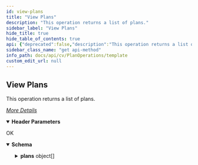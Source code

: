 ```yaml
---
id: view-plans
title: "View Plans"
description: "This operation returns a list of plans."
sidebar_label: "View Plans"
hide_title: true
hide_table_of_contents: true
api: {"deprecated":false,"description":"This operation returns a list of plans.\n\n[_More Details_](http://documentation.commvault.com/commvault/v11/article?p=features/rest_api/operations/get_plan.htm)","operationId":"View Plans","parameters":[{"description":"","in":"header","name":"Authtoken","required":true,"schema":{"example":"{{TOKEN}}","type":"string"}}],"tags":["Plan Operations"],"responses":{"200":{"description":"OK","content":{"application/json":{"schema":{"type":"object","properties":{"plans":{"type":"array","items":{"type":"object","properties":{"description":{"type":"string"},"restrictions":{"type":"integer"},"type":{"type":"integer"},"planStatusFlag":{"type":"integer"},"numDevices":{"type":"integer"},"subtype":{"type":"integer"},"numUsers":{"type":"integer"},"permissions":{"type":"array","items":{"type":"object","properties":{"permissionId":{"type":"integer"}}}},"planOwner":{"type":"object","properties":{"_type_":{"type":"integer"},"userName":{"type":"string"},"userId":{"type":"integer"}}},"plan":{"type":"object","properties":{"planSubtype":{"type":"integer"},"_type_":{"type":"integer"},"planType":{"type":"integer"},"planName":{"type":"string"},"planId":{"type":"integer"}}}}}}},"x-examples":{"Example 1":{"plans":[{"description":"Laptop plan","restrictions":0,"type":2,"planStatusFlag":0,"numDevices":0,"subtype":33554439,"numUsers":1,"permissions":[{"permissionId":31},{"permissionId":157},{"permissionId":158},{"permissionId":159}],"planOwner":{"_type_":13,"userName":"Administrator","userId":1},"plan":{"planSubtype":33554439,"_type_":158,"planType":2,"planName":"Laptop plan","planId":1}},{"description":"Server plan","restrictions":1,"type":2,"planStatusFlag":0,"numDevices":0,"subtype":33554437,"numUsers":0,"permissions":[{"permissionId":31},{"permissionId":157},{"permissionId":158},{"permissionId":159}],"planOwner":{"_type_":13,"userName":"Administrator","userId":1},"plan":{"planSubtype":33554437,"_type_":158,"planType":2,"planName":"4e7caf14-70ac-446c-8114-4c05c175674a","planId":8}},{"description":"Server plan","restrictions":1,"type":2,"planStatusFlag":0,"numDevices":0,"subtype":33554437,"numUsers":0,"permissions":[{"permissionId":31},{"permissionId":157},{"permissionId":158},{"permissionId":159}],"planOwner":{"_type_":13,"userName":"Administrator","userId":1},"plan":{"planSubtype":33554437,"_type_":158,"planType":2,"planName":"4f00c47b-4eb9-4230-9bbc-4f4e04662250","planId":9}},{"description":"NewServerPlan","restrictions":1,"type":2,"planStatusFlag":0,"numDevices":0,"subtype":33554437,"numUsers":0,"permissions":[{"permissionId":31},{"permissionId":157},{"permissionId":158},{"permissionId":159}],"planOwner":{"_type_":13,"userName":"Administrator","userId":1},"plan":{"planSubtype":33554437,"_type_":158,"planType":2,"planName":"NewServerPlan","planId":12}},{"description":"NewServerPlan","restrictions":1,"type":2,"planStatusFlag":0,"numDevices":0,"subtype":33554437,"numUsers":0,"permissions":[{"permissionId":31},{"permissionId":157},{"permissionId":158},{"permissionId":159}],"planOwner":{"_type_":13,"userName":"Administrator","userId":1},"plan":{"planSubtype":33554437,"_type_":158,"planType":2,"planName":"4f9c986b-c034-439c-94bb-7fa485e81807-Updated2","planId":13}},{"description":"NewServerPlan","restrictions":1,"type":2,"planStatusFlag":0,"numDevices":0,"subtype":33554437,"numUsers":0,"permissions":[{"permissionId":31},{"permissionId":157},{"permissionId":158},{"permissionId":159}],"planOwner":{"_type_":13,"userName":"Administrator","userId":1},"plan":{"planSubtype":33554437,"_type_":158,"planType":2,"planName":"4304759e-ac1f-4d82-8879-abe6cadfb732","planId":14}},{"description":"NewServerPlan","restrictions":1,"type":2,"planStatusFlag":0,"numDevices":0,"subtype":33554437,"numUsers":0,"permissions":[{"permissionId":31},{"permissionId":157},{"permissionId":158},{"permissionId":159}],"planOwner":{"_type_":13,"userName":"Administrator","userId":1},"plan":{"planSubtype":33554437,"_type_":158,"planType":2,"planName":"Updated Plan Name","planId":16}},{"description":"NewServerPlan","restrictions":1,"type":2,"planStatusFlag":0,"numDevices":0,"subtype":33554437,"numUsers":0,"permissions":[{"permissionId":31},{"permissionId":157},{"permissionId":158},{"permissionId":159}],"planOwner":{"_type_":13,"userName":"Administrator","userId":1},"plan":{"planSubtype":33554437,"_type_":158,"planType":2,"planName":"Updated Plan Name5","planId":17}},{"description":"NewServerPlan","restrictions":1,"type":2,"planStatusFlag":0,"numDevices":0,"subtype":33554437,"numUsers":0,"permissions":[{"permissionId":31},{"permissionId":157},{"permissionId":158},{"permissionId":159}],"planOwner":{"_type_":13,"userName":"Administrator","userId":1},"plan":{"planSubtype":33554437,"_type_":158,"planType":2,"planName":"b3e42681-1f05-47d8-8a19-UpdatedName","planId":18}},{"description":"NewServerPlan","restrictions":1,"type":2,"planStatusFlag":0,"numDevices":0,"subtype":33554437,"numUsers":0,"permissions":[{"permissionId":31},{"permissionId":157},{"permissionId":158},{"permissionId":159}],"planOwner":{"_type_":13,"userName":"Administrator","userId":1},"plan":{"planSubtype":33554437,"_type_":158,"planType":2,"planName":"896fe6d6-999a-45b0-ac50-f8e706368219","planId":19}},{"description":"NewServerPlan","restrictions":1,"type":2,"planStatusFlag":0,"numDevices":0,"subtype":33554437,"numUsers":0,"permissions":[{"permissionId":31},{"permissionId":157},{"permissionId":158},{"permissionId":159}],"planOwner":{"_type_":13,"userName":"Administrator","userId":1},"plan":{"planSubtype":33554437,"_type_":158,"planType":2,"planName":"43e93fc9-a4d8-4fe7-be04-e11dd10449fb","planId":20}},{"description":"NewServerPlan","restrictions":1,"type":2,"planStatusFlag":0,"numDevices":1,"subtype":33554437,"numUsers":0,"permissions":[{"permissionId":31},{"permissionId":157},{"permissionId":158},{"permissionId":159}],"planOwner":{"_type_":13,"userName":"Administrator","userId":1},"plan":{"planSubtype":33554437,"_type_":158,"planType":2,"planName":"074e2d56-67f0-403e-893c-4a691eaa3cd6","planId":21}}]}}},"examples":{"Example 1":{"value":{"plans":[{"description":"Laptop plan","restrictions":0,"type":2,"planStatusFlag":0,"numDevices":0,"subtype":33554439,"numUsers":1,"permissions":[{"permissionId":31},{"permissionId":157},{"permissionId":158},{"permissionId":159}],"planOwner":{"_type_":13,"userName":"Administrator","userId":1},"plan":{"planSubtype":33554439,"_type_":158,"planType":2,"planName":"Laptop plan","planId":1}},{"description":"Server plan","restrictions":1,"type":2,"planStatusFlag":0,"numDevices":0,"subtype":33554437,"numUsers":0,"permissions":[{"permissionId":31},{"permissionId":157},{"permissionId":158},{"permissionId":159}],"planOwner":{"_type_":13,"userName":"Administrator","userId":1},"plan":{"planSubtype":33554437,"_type_":158,"planType":2,"planName":"4e7caf14-70ac-446c-8114-4c05c175674a","planId":8}},{"description":"Server plan","restrictions":1,"type":2,"planStatusFlag":0,"numDevices":0,"subtype":33554437,"numUsers":0,"permissions":[{"permissionId":31},{"permissionId":157},{"permissionId":158},{"permissionId":159}],"planOwner":{"_type_":13,"userName":"Administrator","userId":1},"plan":{"planSubtype":33554437,"_type_":158,"planType":2,"planName":"4f00c47b-4eb9-4230-9bbc-4f4e04662250","planId":9}},{"description":"NewServerPlan","restrictions":1,"type":2,"planStatusFlag":0,"numDevices":0,"subtype":33554437,"numUsers":0,"permissions":[{"permissionId":31},{"permissionId":157},{"permissionId":158},{"permissionId":159}],"planOwner":{"_type_":13,"userName":"Administrator","userId":1},"plan":{"planSubtype":33554437,"_type_":158,"planType":2,"planName":"NewServerPlan","planId":12}},{"description":"NewServerPlan","restrictions":1,"type":2,"planStatusFlag":0,"numDevices":0,"subtype":33554437,"numUsers":0,"permissions":[{"permissionId":31},{"permissionId":157},{"permissionId":158},{"permissionId":159}],"planOwner":{"_type_":13,"userName":"Administrator","userId":1},"plan":{"planSubtype":33554437,"_type_":158,"planType":2,"planName":"4f9c986b-c034-439c-94bb-7fa485e81807-Updated2","planId":13}},{"description":"NewServerPlan","restrictions":1,"type":2,"planStatusFlag":0,"numDevices":0,"subtype":33554437,"numUsers":0,"permissions":[{"permissionId":31},{"permissionId":157},{"permissionId":158},{"permissionId":159}],"planOwner":{"_type_":13,"userName":"Administrator","userId":1},"plan":{"planSubtype":33554437,"_type_":158,"planType":2,"planName":"4304759e-ac1f-4d82-8879-abe6cadfb732","planId":14}},{"description":"NewServerPlan","restrictions":1,"type":2,"planStatusFlag":0,"numDevices":0,"subtype":33554437,"numUsers":0,"permissions":[{"permissionId":31},{"permissionId":157},{"permissionId":158},{"permissionId":159}],"planOwner":{"_type_":13,"userName":"Administrator","userId":1},"plan":{"planSubtype":33554437,"_type_":158,"planType":2,"planName":"Updated Plan Name","planId":16}},{"description":"NewServerPlan","restrictions":1,"type":2,"planStatusFlag":0,"numDevices":0,"subtype":33554437,"numUsers":0,"permissions":[{"permissionId":31},{"permissionId":157},{"permissionId":158},{"permissionId":159}],"planOwner":{"_type_":13,"userName":"Administrator","userId":1},"plan":{"planSubtype":33554437,"_type_":158,"planType":2,"planName":"Updated Plan Name5","planId":17}},{"description":"NewServerPlan","restrictions":1,"type":2,"planStatusFlag":0,"numDevices":0,"subtype":33554437,"numUsers":0,"permissions":[{"permissionId":31},{"permissionId":157},{"permissionId":158},{"permissionId":159}],"planOwner":{"_type_":13,"userName":"Administrator","userId":1},"plan":{"planSubtype":33554437,"_type_":158,"planType":2,"planName":"b3e42681-1f05-47d8-8a19-UpdatedName","planId":18}},{"description":"NewServerPlan","restrictions":1,"type":2,"planStatusFlag":0,"numDevices":0,"subtype":33554437,"numUsers":0,"permissions":[{"permissionId":31},{"permissionId":157},{"permissionId":158},{"permissionId":159}],"planOwner":{"_type_":13,"userName":"Administrator","userId":1},"plan":{"planSubtype":33554437,"_type_":158,"planType":2,"planName":"896fe6d6-999a-45b0-ac50-f8e706368219","planId":19}},{"description":"NewServerPlan","restrictions":1,"type":2,"planStatusFlag":0,"numDevices":0,"subtype":33554437,"numUsers":0,"permissions":[{"permissionId":31},{"permissionId":157},{"permissionId":158},{"permissionId":159}],"planOwner":{"_type_":13,"userName":"Administrator","userId":1},"plan":{"planSubtype":33554437,"_type_":158,"planType":2,"planName":"43e93fc9-a4d8-4fe7-be04-e11dd10449fb","planId":20}},{"description":"NewServerPlan","restrictions":1,"type":2,"planStatusFlag":0,"numDevices":1,"subtype":33554437,"numUsers":0,"permissions":[{"permissionId":31},{"permissionId":157},{"permissionId":158},{"permissionId":159}],"planOwner":{"_type_":13,"userName":"Administrator","userId":1},"plan":{"planSubtype":33554437,"_type_":158,"planType":2,"planName":"074e2d56-67f0-403e-893c-4a691eaa3cd6","planId":21}}]}}}}}}},"method":"get","path":"/Plan","servers":[{"url":"http://{hostname}/webconsole/api","variables":{"hostname":{"default":"localhost","description":"Webconsole"}}}],"info":{"title":"Template","contact":{},"version":"1.0","description":"Template"},"postman":{"name":"View Plans","description":{"content":"This operation returns a list of plans.\n\n[_More Details_](http://documentation.commvault.com/commvault/v11/article?p=features/rest_api/operations/get_plan.htm)","type":"text/plain"},"url":{"path":["Plan"],"host":["{{baseUrl}}"],"query":[],"variable":[]},"header":[{"disabled":false,"description":{"content":"(Required) ","type":"text/plain"},"key":"Authtoken","value":""},{"key":"Accept","value":"application/json"}],"method":"GET"}}
sidebar_class_name: "get api-method"
info_path: docs/api/cv/PlanOperations/template
custom_edit_url: null
---
```



## View Plans



This operation returns a list of plans.

[_More Details_](http://documentation.commvault.com/commvault/v11/article?p=features/rest_api/operations/get_plan.htm)

<details style={{"marginBottom":"1rem"}} data-collapsed={false} open={true}><summary style={{}}><strong>Header Parameters</strong></summary><div><ul><ParamsItem className={"paramsItem"} param={{"description":"","in":"header","name":"Authtoken","required":true,"schema":{"example":"{{TOKEN}}","type":"string"}}}></ParamsItem></ul></div></details><div><ApiTabs><TabItem label={"200"} value={"200"}><div>

OK

</div><div><MimeTabs schemaType={"response"}><TabItem label={"application/json"} value={"application/json"}><SchemaTabs><TabItem label={"Schema"} value={"Schema"}><details style={{}} data-collapsed={false} open={true}><summary style={{"textAlign":"left"}}><strong>Schema</strong></summary><div style={{"textAlign":"left","marginLeft":"1rem"}}></div><ul style={{"marginLeft":"1rem"}}><SchemaItem collapsible={true} className={"schemaItem"}><details style={{}}><summary style={{}}><strong>plans</strong><span style={{"opacity":"0.6"}}> object[]</span></summary><div style={{"marginLeft":"1rem"}}><SchemaItem collapsible={false} name={"description"} required={false} deprecated={undefined} schemaDescription={undefined} schemaName={"string"} qualifierMessage={undefined} defaultValue={undefined}></SchemaItem><SchemaItem collapsible={false} name={"restrictions"} required={false} deprecated={undefined} schemaDescription={undefined} schemaName={"integer"} qualifierMessage={undefined} defaultValue={undefined}></SchemaItem><SchemaItem collapsible={false} name={"type"} required={false} deprecated={undefined} schemaDescription={undefined} schemaName={"integer"} qualifierMessage={undefined} defaultValue={undefined}></SchemaItem><SchemaItem collapsible={false} name={"planStatusFlag"} required={false} deprecated={undefined} schemaDescription={undefined} schemaName={"integer"} qualifierMessage={undefined} defaultValue={undefined}></SchemaItem><SchemaItem collapsible={false} name={"numDevices"} required={false} deprecated={undefined} schemaDescription={undefined} schemaName={"integer"} qualifierMessage={undefined} defaultValue={undefined}></SchemaItem><SchemaItem collapsible={false} name={"subtype"} required={false} deprecated={undefined} schemaDescription={undefined} schemaName={"integer"} qualifierMessage={undefined} defaultValue={undefined}></SchemaItem><SchemaItem collapsible={false} name={"numUsers"} required={false} deprecated={undefined} schemaDescription={undefined} schemaName={"integer"} qualifierMessage={undefined} defaultValue={undefined}></SchemaItem><SchemaItem collapsible={true} className={"schemaItem"}><details style={{}}><summary style={{}}><strong>permissions</strong><span style={{"opacity":"0.6"}}> object[]</span></summary><div style={{"marginLeft":"1rem"}}><SchemaItem collapsible={false} name={"permissionId"} required={false} deprecated={undefined} schemaDescription={undefined} schemaName={"integer"} qualifierMessage={undefined} defaultValue={undefined}></SchemaItem></div></details></SchemaItem><SchemaItem collapsible={true} className={"schemaItem"}><details style={{}}><summary style={{}}><strong>planOwner</strong><span style={{"opacity":"0.6"}}> object</span></summary><div style={{"marginLeft":"1rem"}}><SchemaItem collapsible={false} name={"_type_"} required={false} deprecated={undefined} schemaDescription={undefined} schemaName={"integer"} qualifierMessage={undefined} defaultValue={undefined}></SchemaItem><SchemaItem collapsible={false} name={"userName"} required={false} deprecated={undefined} schemaDescription={undefined} schemaName={"string"} qualifierMessage={undefined} defaultValue={undefined}></SchemaItem><SchemaItem collapsible={false} name={"userId"} required={false} deprecated={undefined} schemaDescription={undefined} schemaName={"integer"} qualifierMessage={undefined} defaultValue={undefined}></SchemaItem></div></details></SchemaItem><SchemaItem collapsible={true} className={"schemaItem"}><details style={{}}><summary style={{}}><strong>plan</strong><span style={{"opacity":"0.6"}}> object</span></summary><div style={{"marginLeft":"1rem"}}><SchemaItem collapsible={false} name={"planSubtype"} required={false} deprecated={undefined} schemaDescription={undefined} schemaName={"integer"} qualifierMessage={undefined} defaultValue={undefined}></SchemaItem><SchemaItem collapsible={false} name={"_type_"} required={false} deprecated={undefined} schemaDescription={undefined} schemaName={"integer"} qualifierMessage={undefined} defaultValue={undefined}></SchemaItem><SchemaItem collapsible={false} name={"planType"} required={false} deprecated={undefined} schemaDescription={undefined} schemaName={"integer"} qualifierMessage={undefined} defaultValue={undefined}></SchemaItem><SchemaItem collapsible={false} name={"planName"} required={false} deprecated={undefined} schemaDescription={undefined} schemaName={"string"} qualifierMessage={undefined} defaultValue={undefined}></SchemaItem><SchemaItem collapsible={false} name={"planId"} required={false} deprecated={undefined} schemaDescription={undefined} schemaName={"integer"} qualifierMessage={undefined} defaultValue={undefined}></SchemaItem></div></details></SchemaItem></div></details></SchemaItem></ul></details></TabItem><TabItem label={"Example (from schema)"} value={"Example (from schema)"}><ResponseSamples responseExample={"{\n  \"plans\": [\n    {\n      \"description\": \"string\",\n      \"restrictions\": 0,\n      \"type\": 0,\n      \"planStatusFlag\": 0,\n      \"numDevices\": 0,\n      \"subtype\": 0,\n      \"numUsers\": 0,\n      \"permissions\": [\n        {\n          \"permissionId\": 0\n        }\n      ],\n      \"planOwner\": {\n        \"_type_\": 0,\n        \"userName\": \"string\",\n        \"userId\": 0\n      },\n      \"plan\": {\n        \"planSubtype\": 0,\n        \"_type_\": 0,\n        \"planType\": 0,\n        \"planName\": \"string\",\n        \"planId\": 0\n      }\n    }\n  ]\n}"} language={"json"}></ResponseSamples></TabItem><TabItem label={" Example 1"} value={" Example 1"}><ResponseSamples responseExample={"{\n  \"plans\": [\n    {\n      \"description\": \"Laptop plan\",\n      \"restrictions\": 0,\n      \"type\": 2,\n      \"planStatusFlag\": 0,\n      \"numDevices\": 0,\n      \"subtype\": 33554439,\n      \"numUsers\": 1,\n      \"permissions\": [\n        {\n          \"permissionId\": 31\n        },\n        {\n          \"permissionId\": 157\n        },\n        {\n          \"permissionId\": 158\n        },\n        {\n          \"permissionId\": 159\n        }\n      ],\n      \"planOwner\": {\n        \"_type_\": 13,\n        \"userName\": \"Administrator\",\n        \"userId\": 1\n      },\n      \"plan\": {\n        \"planSubtype\": 33554439,\n        \"_type_\": 158,\n        \"planType\": 2,\n        \"planName\": \"Laptop plan\",\n        \"planId\": 1\n      }\n    },\n    {\n      \"description\": \"Server plan\",\n      \"restrictions\": 1,\n      \"type\": 2,\n      \"planStatusFlag\": 0,\n      \"numDevices\": 0,\n      \"subtype\": 33554437,\n      \"numUsers\": 0,\n      \"permissions\": [\n        {\n          \"permissionId\": 31\n        },\n        {\n          \"permissionId\": 157\n        },\n        {\n          \"permissionId\": 158\n        },\n        {\n          \"permissionId\": 159\n        }\n      ],\n      \"planOwner\": {\n        \"_type_\": 13,\n        \"userName\": \"Administrator\",\n        \"userId\": 1\n      },\n      \"plan\": {\n        \"planSubtype\": 33554437,\n        \"_type_\": 158,\n        \"planType\": 2,\n        \"planName\": \"4e7caf14-70ac-446c-8114-4c05c175674a\",\n        \"planId\": 8\n      }\n    },\n    {\n      \"description\": \"Server plan\",\n      \"restrictions\": 1,\n      \"type\": 2,\n      \"planStatusFlag\": 0,\n      \"numDevices\": 0,\n      \"subtype\": 33554437,\n      \"numUsers\": 0,\n      \"permissions\": [\n        {\n          \"permissionId\": 31\n        },\n        {\n          \"permissionId\": 157\n        },\n        {\n          \"permissionId\": 158\n        },\n        {\n          \"permissionId\": 159\n        }\n      ],\n      \"planOwner\": {\n        \"_type_\": 13,\n        \"userName\": \"Administrator\",\n        \"userId\": 1\n      },\n      \"plan\": {\n        \"planSubtype\": 33554437,\n        \"_type_\": 158,\n        \"planType\": 2,\n        \"planName\": \"4f00c47b-4eb9-4230-9bbc-4f4e04662250\",\n        \"planId\": 9\n      }\n    },\n    {\n      \"description\": \"NewServerPlan\",\n      \"restrictions\": 1,\n      \"type\": 2,\n      \"planStatusFlag\": 0,\n      \"numDevices\": 0,\n      \"subtype\": 33554437,\n      \"numUsers\": 0,\n      \"permissions\": [\n        {\n          \"permissionId\": 31\n        },\n        {\n          \"permissionId\": 157\n        },\n        {\n          \"permissionId\": 158\n        },\n        {\n          \"permissionId\": 159\n        }\n      ],\n      \"planOwner\": {\n        \"_type_\": 13,\n        \"userName\": \"Administrator\",\n        \"userId\": 1\n      },\n      \"plan\": {\n        \"planSubtype\": 33554437,\n        \"_type_\": 158,\n        \"planType\": 2,\n        \"planName\": \"NewServerPlan\",\n        \"planId\": 12\n      }\n    },\n    {\n      \"description\": \"NewServerPlan\",\n      \"restrictions\": 1,\n      \"type\": 2,\n      \"planStatusFlag\": 0,\n      \"numDevices\": 0,\n      \"subtype\": 33554437,\n      \"numUsers\": 0,\n      \"permissions\": [\n        {\n          \"permissionId\": 31\n        },\n        {\n          \"permissionId\": 157\n        },\n        {\n          \"permissionId\": 158\n        },\n        {\n          \"permissionId\": 159\n        }\n      ],\n      \"planOwner\": {\n        \"_type_\": 13,\n        \"userName\": \"Administrator\",\n        \"userId\": 1\n      },\n      \"plan\": {\n        \"planSubtype\": 33554437,\n        \"_type_\": 158,\n        \"planType\": 2,\n        \"planName\": \"4f9c986b-c034-439c-94bb-7fa485e81807-Updated2\",\n        \"planId\": 13\n      }\n    },\n    {\n      \"description\": \"NewServerPlan\",\n      \"restrictions\": 1,\n      \"type\": 2,\n      \"planStatusFlag\": 0,\n      \"numDevices\": 0,\n      \"subtype\": 33554437,\n      \"numUsers\": 0,\n      \"permissions\": [\n        {\n          \"permissionId\": 31\n        },\n        {\n          \"permissionId\": 157\n        },\n        {\n          \"permissionId\": 158\n        },\n        {\n          \"permissionId\": 159\n        }\n      ],\n      \"planOwner\": {\n        \"_type_\": 13,\n        \"userName\": \"Administrator\",\n        \"userId\": 1\n      },\n      \"plan\": {\n        \"planSubtype\": 33554437,\n        \"_type_\": 158,\n        \"planType\": 2,\n        \"planName\": \"4304759e-ac1f-4d82-8879-abe6cadfb732\",\n        \"planId\": 14\n      }\n    },\n    {\n      \"description\": \"NewServerPlan\",\n      \"restrictions\": 1,\n      \"type\": 2,\n      \"planStatusFlag\": 0,\n      \"numDevices\": 0,\n      \"subtype\": 33554437,\n      \"numUsers\": 0,\n      \"permissions\": [\n        {\n          \"permissionId\": 31\n        },\n        {\n          \"permissionId\": 157\n        },\n        {\n          \"permissionId\": 158\n        },\n        {\n          \"permissionId\": 159\n        }\n      ],\n      \"planOwner\": {\n        \"_type_\": 13,\n        \"userName\": \"Administrator\",\n        \"userId\": 1\n      },\n      \"plan\": {\n        \"planSubtype\": 33554437,\n        \"_type_\": 158,\n        \"planType\": 2,\n        \"planName\": \"Updated Plan Name\",\n        \"planId\": 16\n      }\n    },\n    {\n      \"description\": \"NewServerPlan\",\n      \"restrictions\": 1,\n      \"type\": 2,\n      \"planStatusFlag\": 0,\n      \"numDevices\": 0,\n      \"subtype\": 33554437,\n      \"numUsers\": 0,\n      \"permissions\": [\n        {\n          \"permissionId\": 31\n        },\n        {\n          \"permissionId\": 157\n        },\n        {\n          \"permissionId\": 158\n        },\n        {\n          \"permissionId\": 159\n        }\n      ],\n      \"planOwner\": {\n        \"_type_\": 13,\n        \"userName\": \"Administrator\",\n        \"userId\": 1\n      },\n      \"plan\": {\n        \"planSubtype\": 33554437,\n        \"_type_\": 158,\n        \"planType\": 2,\n        \"planName\": \"Updated Plan Name5\",\n        \"planId\": 17\n      }\n    },\n    {\n      \"description\": \"NewServerPlan\",\n      \"restrictions\": 1,\n      \"type\": 2,\n      \"planStatusFlag\": 0,\n      \"numDevices\": 0,\n      \"subtype\": 33554437,\n      \"numUsers\": 0,\n      \"permissions\": [\n        {\n          \"permissionId\": 31\n        },\n        {\n          \"permissionId\": 157\n        },\n        {\n          \"permissionId\": 158\n        },\n        {\n          \"permissionId\": 159\n        }\n      ],\n      \"planOwner\": {\n        \"_type_\": 13,\n        \"userName\": \"Administrator\",\n        \"userId\": 1\n      },\n      \"plan\": {\n        \"planSubtype\": 33554437,\n        \"_type_\": 158,\n        \"planType\": 2,\n        \"planName\": \"b3e42681-1f05-47d8-8a19-UpdatedName\",\n        \"planId\": 18\n      }\n    },\n    {\n      \"description\": \"NewServerPlan\",\n      \"restrictions\": 1,\n      \"type\": 2,\n      \"planStatusFlag\": 0,\n      \"numDevices\": 0,\n      \"subtype\": 33554437,\n      \"numUsers\": 0,\n      \"permissions\": [\n        {\n          \"permissionId\": 31\n        },\n        {\n          \"permissionId\": 157\n        },\n        {\n          \"permissionId\": 158\n        },\n        {\n          \"permissionId\": 159\n        }\n      ],\n      \"planOwner\": {\n        \"_type_\": 13,\n        \"userName\": \"Administrator\",\n        \"userId\": 1\n      },\n      \"plan\": {\n        \"planSubtype\": 33554437,\n        \"_type_\": 158,\n        \"planType\": 2,\n        \"planName\": \"896fe6d6-999a-45b0-ac50-f8e706368219\",\n        \"planId\": 19\n      }\n    },\n    {\n      \"description\": \"NewServerPlan\",\n      \"restrictions\": 1,\n      \"type\": 2,\n      \"planStatusFlag\": 0,\n      \"numDevices\": 0,\n      \"subtype\": 33554437,\n      \"numUsers\": 0,\n      \"permissions\": [\n        {\n          \"permissionId\": 31\n        },\n        {\n          \"permissionId\": 157\n        },\n        {\n          \"permissionId\": 158\n        },\n        {\n          \"permissionId\": 159\n        }\n      ],\n      \"planOwner\": {\n        \"_type_\": 13,\n        \"userName\": \"Administrator\",\n        \"userId\": 1\n      },\n      \"plan\": {\n        \"planSubtype\": 33554437,\n        \"_type_\": 158,\n        \"planType\": 2,\n        \"planName\": \"43e93fc9-a4d8-4fe7-be04-e11dd10449fb\",\n        \"planId\": 20\n      }\n    },\n    {\n      \"description\": \"NewServerPlan\",\n      \"restrictions\": 1,\n      \"type\": 2,\n      \"planStatusFlag\": 0,\n      \"numDevices\": 1,\n      \"subtype\": 33554437,\n      \"numUsers\": 0,\n      \"permissions\": [\n        {\n          \"permissionId\": 31\n        },\n        {\n          \"permissionId\": 157\n        },\n        {\n          \"permissionId\": 158\n        },\n        {\n          \"permissionId\": 159\n        }\n      ],\n      \"planOwner\": {\n        \"_type_\": 13,\n        \"userName\": \"Administrator\",\n        \"userId\": 1\n      },\n      \"plan\": {\n        \"planSubtype\": 33554437,\n        \"_type_\": 158,\n        \"planType\": 2,\n        \"planName\": \"074e2d56-67f0-403e-893c-4a691eaa3cd6\",\n        \"planId\": 21\n      }\n    }\n  ]\n}"} language={"json"}></ResponseSamples></TabItem></SchemaTabs></TabItem></MimeTabs></div></TabItem></ApiTabs></div>
      